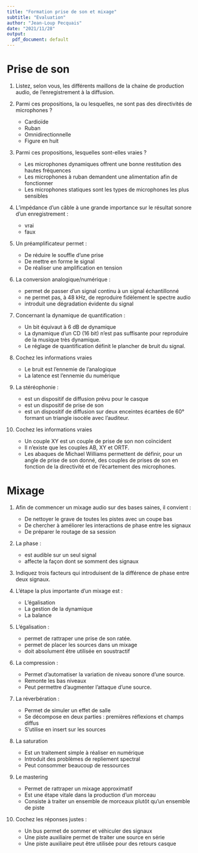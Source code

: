 ```yaml
---
title: "Formation prise de son et mixage"
subtitle: "Evaluation"
author: "Jean-Loup Pecquais"
date: "2021/11/28"
output:
  pdf_document: default
---
```


# Prise de son

1. Listez, selon vous, les différents maillons de la chaine de production audio, de l'enregistrement à la diffusion.

1. Parmi ces propositions, la ou lesquelles, ne sont pas des directivités de microphones ?
    + Cardioïde
    + Ruban
    + Omnidirectionnelle
    + Figure en huit

1. Parmi ces propositions, lesquelles sont-elles vraies ?
    + Les microphones dynamiques offrent une bonne restitution des hautes fréquences
    + Les microphones à ruban demandent une alimentation afin de fonctionner
    + Les microphones statiques sont les types de microphones les plus sensibles

1. L'impédance d'un câble à une grande importance sur le résultat sonore d'un enregistrement :
    + vrai
    + faux

1. Un préamplificateur permet :
    + De réduire le souffle d'une prise
    + De mettre en forme le signal 
    + De réaliser une amplification en tension

1. La conversion analogique/numérique :
    + permet de passer d'un signal continu à un signal échantillonné
    + ne permet pas, à 48 kHz, de reproduire fidèlement le spectre audio
    + introduit une dégradation évidente du signal

1. Concernant la dynamique de quantification :
    + Un bit équivaut à 6 dB de dynamique
    + La dynamique d'un CD (16 bit) n'est pas suffisante pour reproduire de la musique très dynamique.
    + Le réglage de quantification définit le plancher de bruit du signal.

1. Cochez les informations vraies
    + Le bruit est l'ennemie de l'analogique
    + La latence est l'ennemie du numérique

1. La stéréophonie :
    + est un dispositif de diffusion prévu pour le casque
    + est un dispositif de prise de son
    + est un dispositif de diffusion sur deux enceintes écartées de 60° formant un triangle isocèle avec l'auditeur.

1. Cochez les informations vraies
    + Un couple XY est un couple de prise de son non coïncident
    + Il n'existe que les couples AB, XY et ORTF.
    + Les abaques de Michael Williams permettent de définir, pour un angle de prise de son donné, des couples de prises de son en fonction de la directivité et de l'écartement des microphones.

# Mixage

1. Afin de commencer un mixage audio sur des bases saines, il convient :
    + De nettoyer le grave de toutes les pistes avec un coupe bas
    + De chercher à améliorer les interactions de phase entre les signaux
    + De préparer le routage de sa session

1. La phase :
    + est audible sur un seul signal
    + affecte la façon dont se somment des signaux

1. Indiquez trois facteurs qui introduisent de la différence de phase entre deux signaux.

1. L'étape la plus importante d'un mixage est :
    + L'égalisation
    + La gestion de la dynamique
    + La balance

1. L'égalisation :
    + permet de rattraper une prise de son ratée.
    + permet de placer les sources dans un mixage
    + doit absolument être utilisée en soustractif

1. La compression :
    + Permet d'automatiser la variation de niveau sonore d'une source.
    + Remonte les bas niveaux
    + Peut permettre d'augmenter l'attaque d'une source.

1. La réverbération :
    + Permet de simuler un effet de salle
    + Se décompose en deux parties : premières réflexions et champs diffus
    + S'utilise en insert sur les sources

1. La saturation
    + Est un traitement simple à réaliser en numérique
    + Introduit des problèmes de repliement spectral
    + Peut consommer beaucoup de ressources

1. Le mastering
    + Permet de rattraper un mixage approximatif
    + Est une étape vitale dans la production d'un morceau
    + Consiste à traiter un ensemble de morceaux plutôt qu'un ensemble de piste

1. Cochez les réponses justes :
    + Un bus permet de sommer et véhiculer des signaux
    + Une piste auxiliaire permet de traiter une source en série
    + Une piste auxiliaire peut être utilisée pour des retours casque